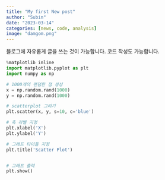 ```yaml
---
title: "My first New post"
author: "Subin"
date: "2023-03-14"
categories: [news, code, analysis]
image: "damgom.png"
---
```


블로그에 자유롭게 글을 쓰는 것이 가능합니다.
코드 작성도 가능합니다.


```python
%matplotlib inline
import matplotlib.pyplot as plt
import numpy as np

# 1000개의 랜덤한 점 생성
x = np.random.rand(1000)
y = np.random.rand(1000)

# scatterplot 그리기
plt.scatter(x, y, s=10, c='blue')

# 축 라벨 지정
plt.xlabel('X')
plt.ylabel('Y')

# 그래프 타이틀 지정
plt.title('Scatter Plot')


# 그래프 출력
plt.show()
```
